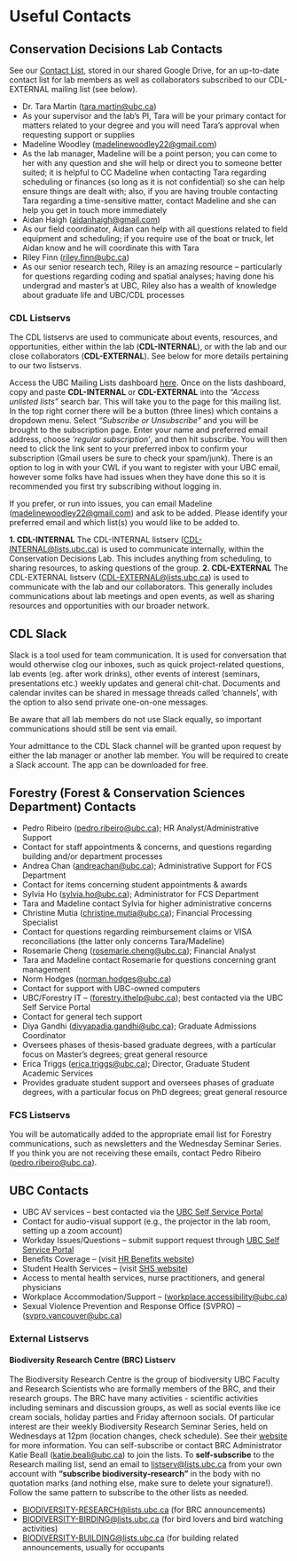 # Useful Contacts {-#contacts}

## Conservation Decisions Lab Contacts {-#CDLcontacts}

See our [Contact List](https://docs.google.com/spreadsheets/d/1quiYCbANENkMZTp_nWQXqrlF63tJQpt369xL_pI7t1U/edit?gid=1411850798#gid=1411850798), stored in our shared Google Drive, for an up-to-date contact list for lab members as well as collaborators subscribed to our CDL-EXTERNAL mailing list (see below).

-	Dr. Tara Martin (<tara.martin@ubc.ca>) 
  - As your supervisor and the lab’s PI, Tara will be your primary contact for matters related to your degree and you will need Tara’s approval when requesting support or supplies
-	Madeline Woodley (<madelinewoodley22@gmail.com>) 
  - As the lab manager, Madeline will be a point person; you can come to her with any question and she will help or direct you to someone better suited; it is helpful to CC Madeline when contacting Tara regarding scheduling or finances (so long as it is not confidential) so she can help ensure things are dealt with; also, if you are having trouble contacting Tara regarding a time-sensitive matter, contact Madeline and she can help you get in touch more immediately
-	Aidan Haigh (<aidanhaigh@gmail.com>) 
  - As our field coordinator, Aidan can help with all questions related to field equipment and scheduling; if you require use of the boat or truck, let Aidan know and he will coordinate this with Tara
-	Riley Finn (<riley.finn@ubc.ca>) 
  - As our senior research tech, Riley is an amazing resource – particularly for questions regarding coding and spatial analyses; having done his undergrad and master’s at UBC, Riley also has a wealth of knowledge about graduate life and UBC/CDL processes
  
### CDL Listservs {-#CDLlistserv}

The CDL listservs are used to communicate about events, resources, and opportunities, either within the lab (**CDL-INTERNAL**), or with the lab and our close collaborators (**CDL-EXTERNAL**). See below for more details pertaining to our two listservs. 

Access the UBC Mailing Lists dashboard [here](https://lists.ubc.ca/). Once on the lists dashboard, copy and paste **CDL-INTERNAL** or **CDL-EXTERNAL** into the *“Access unlisted lists”* search bar. This will take you to the page for this mailing list. In the top right corner there will be a button (three lines) which contains a dropdown menu. Select *"Subscribe or Unsubscribe"* and you will be brought to the subscription page. Enter your name and preferred email address, choose *'regular subscription'*, and then hit subscribe. You will then need to click the link sent to your preferred inbox to confirm your subscription (Gmail users be sure to check your spam/junk). There is an option to log in with your CWL if you want to register with your UBC email, however some folks have had issues when they have done this so it is recommended you first try subscribing without logging in.

If you prefer, or run into issues, you can email Madeline (<madelinewoodley22@gmail.com>) and ask to be added. Please identify your preferred email and which list(s) you would like to be added to.

**1.	CDL-INTERNAL**
The CDL-INTERNAL listserv (<CDL-INTERNAL@lists.ubc.ca>) is used to communicate internally, within the Conservation Decisions Lab. This includes anything from scheduling, to sharing resources, to asking questions of the group.
**2.	CDL-EXTERNAL**
The CDL-EXTERNAL listserv (<CDL-EXTERNAL@lists.ubc.ca>) is used to communicate with the lab and our collaborators. This generally includes communications about lab meetings and open events, as well as sharing resources and opportunities with our broader network.

## CDL Slack {-#slack}

Slack is a tool used for team communication. It is used for conversation that would otherwise clog our inboxes, such as quick project-related questions, lab events (eg. after work drinks), other events of interest (seminars, presentations etc.) weekly updates and general chit-chat. Documents and calendar invites can be shared in message threads called ‘channels’, with the option to also send private one-on-one messages.

Be aware that all lab members do not use Slack equally, so important communications should still be sent via email.

Your admittance to the CDL Slack channel will be granted upon request by either the lab manager or another lab member. You will be required to create a Slack account. The app can be downloaded for free.

## Forestry (Forest & Conservation Sciences Department) Contacts {-#FCScontacts}

-	Pedro Ribeiro (<pedro.ribeiro@ubc.ca>); HR Analyst/Administrative Support
  - Contact for staff appointments & concerns, and questions regarding building and/or department processes
-	Andrea Chan (<andreachan@ubc.ca>); Administrative Support for FCS Department
  - Contact for items concerning student appointments & awards
-	Sylvia Ho (<sylvia.ho@ubc.ca>); Administrator for FCS Department
  - Tara and Madeline contact Sylvia for higher administrative concerns
-	Christine Mutia (<christine.mutia@ubc.ca>); Financial Processing Specialist
  - Contact for questions regarding reimbursement claims or VISA reconciliations (the latter only concerns Tara/Madeline)
-	Rosemarie Cheng (<rosemarie.cheng@ubc.ca>); Financial Analyst
  - Tara and Madeline contact Rosemarie for questions concerning grant management
-	Norm Hodges (<norman.hodges@ubc.ca>) 
  - Contact for support with UBC-owned computers
-	UBC/Forestry IT – (<forestry.ithelp@ubc.ca>); best contacted via the UBC Self Service Portal
  - Contact for general tech support
-	Diya Gandhi (<divyapadia.gandhi@ubc.ca>); Graduate Admissions Coordinator
  - Oversees phases of thesis-based graduate degrees, with a particular focus on Master’s degrees; great general resource
-	Erica Triggs (<erica.triggs@ubc.ca>); Director, Graduate Student Academic Services
  - Provides graduate student support and oversees phases of graduate degrees, with a particular focus on PhD degrees; great general resource
  
### FCS Listservs {#-FCSlistservs}

You will be automatically added to the appropriate email list for Forestry communications, such as newsletters and the Wednesday Seminar Series. If you think you are not receiving these emails, contact Pedro Ribeiro (<pedro.ribeiro@ubc.ca>).
  
## UBC Contacts {-#UBCcontacts}

-	UBC AV services – best contacted via the [UBC Self Service Portal](https://ubc.service-now.com/selfservice) 
  - Contact for audio-visual support (e.g., the projector in the lab room, setting up a zoom account)
-	Workday Issues/Questions – submit support request through [UBC Self Service Portal](https://ubc.service-now.com/selfservice)
-	Benefits Coverage – (visit [HR Benefits website](https://hr.ubc.ca/benefits))
-	Student Health Services  -- (visit [SHS website](https://students.ubc.ca/health/student-health-service/))
  - Access to mental health services, nurse practitioners, and general physicians
-	Workplace Accommodation/Support – (<workplace.accessibility@ubc.ca>) 
-	Sexual Violence Prevention and Response Office (SVPRO) – (<svpro.vancouver@ubc.ca>) 

### External Listservs {-#externallistservs}

#### Biodiversity Research Centre (BRC) Listserv

 The Biodiversity Research Centre is the group of biodiversity UBC Faculty and Research Scientists who are formally members of the BRC, and their research groups. The BRC have many activities - scientific activities including seminars and discussion groups, as well as social events like ice cream socials, holiday parties and Friday afternoon socials. Of particular interest are their weekly Biodiversity Research Seminar Series, held on Wednesdays at 12pm (location changes, check schedule). See their [website](https://biodiversity.ubc.ca/events) for more information.
You can self-subscribe or contact BRC Administrator Katie Beall (<katie.beall@ubc.ca>) to join the lists. To **self-subscribe** to the Research mailing list, send an email to <listserv@lists.ubc.ca> from your own account with **"subscribe biodiversity-research"** in the body with no quotation marks (and nothing else, make sure to delete your signature!). Follow the same pattern to subscribe to the other lists as needed.

-	<BIODIVERSITY-RESEARCH@lists.ubc.ca> (for BRC announcements)
-	<BIODIVERSITY-BIRDING@lists.ubc.ca> (for bird lovers and bird watching activities)
-	<BIODIVERSITY-BUILDING@lists.ubc.ca>  (for building related announcements, usually for occupants








